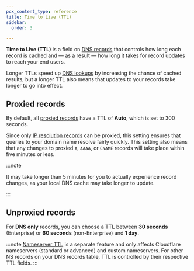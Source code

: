 ```yaml
---
pcx_content_type: reference
title: Time to Live (TTL)
sidebar:
  order: 3

---
```


**Time to Live (TTL)** is a field on [DNS records](/dns/manage-dns-records/how-to/create-dns-records/) that controls how long each record is cached and — as a result — how long it takes for record updates to reach your end users.

Longer TTLs speed up [DNS lookups](https://www.cloudflare.com/learning/dns/what-is-dns/) by increasing the chance of cached results, but a longer TTL also means that updates to your records take longer to go into effect.

## Proxied records

By default, all [proxied records](/dns/manage-dns-records/reference/proxied-dns-records/) have a TTL of **Auto**, which is set to 300 seconds.

Since only [IP resolution records](/dns/manage-dns-records/reference/dns-record-types/#ip-address-resolution) can be proxied, this setting ensures that queries to your domain name resolve fairly quickly. This setting also means that any changes to proxied `A`, `AAAA`, or `CNAME` records will take place within five minutes or less.

:::note


It may take longer than 5 minutes for you to actually experience record changes, as your local DNS cache may take longer to update.


:::

## Unproxied records

For **DNS only** records, you can choose a TTL between **30 seconds** (Enterprise) or **60 seconds** (non-Enterprise) and **1 day**.

:::note
[Nameserver TTL](/dns/nameservers/nameserver-options/#nameserver-ttl) is a separate feature and only affects Cloudflare nameservers (standard or advanced) and custom nameservers. For other NS records on your DNS records table, TTL is controlled by their respective TTL fields.
:::
